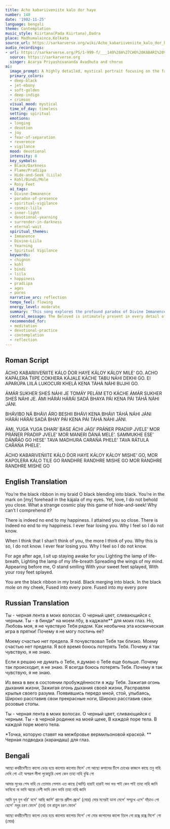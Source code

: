 ```yaml
---
title: Acho kabariiveniite kalo dor haye
number: 140
date: '1982-11-25'
language: bengali
theme: Contemplation
music_style: Kiirtana(Pada Kiirtana),Dadra
place: Madhumalainca,Kolkata
source_url: https://sarkarverse.org/wiki/Acho_kabariiveniite_kalo_dor_haye
audio_recordings:
- url: https://sarkarverse.org/PS/1-999-f/___140%20A%27CHO%20KABARI%20VEN%27IITE%20KA%27LO%20D%27OR%20HOYE.mp3
  source: https://sarkarverse.org
  singer: Acarya Priyashivananda Avadhuta and chorus
ai:
  image_prompt: A highly detailed, mystical portrait focusing on the face of a contemplative figure with eyes closed in devotion. The composition emphasizes the deep, lustrous black of the hair, dramatically lined kohl, and a prominent black mole (beauty mark) on the cheek, symbolizing the Divine's intimate presence within the physical self. Behind the figure, a soft but intense golden flame (pradiipa) burns steadily against a cosmic backdrop of deep indigo and black, representing the ages-long vigil and the light of life. The style should be evocative, utilizing chiaroscuro to highlight the sacred nature of the dark features.
  primary_colors:
  - deep-black
  - jet-ebony
  - soft-golden
  - deep-indigo
  - crimson
  visual_mood: mystical
  time_of_day: timeless
  setting: spiritual
  emotions:
  - longing
  - devotion
  - joy
  - fear-of-separation
  - reverence
  - vigilance
  mood: devotional
  intensity: 8
  key_symbols:
  - Black/Darkness
  - Flame/Pradiipa
  - Hide-and-Seek (Liila)
  - Kohl/Bindi/Mole
  - Rosy Feet
  ai_tags:
  - Divine-Immanence
  - paradox-of-presence
  - spiritual-vigilance
  - cosmic-liila
  - inner-light
  - devotional-yearning
  - surrender-in-darkness
  - eternal-wait
  spiritual_themes:
  - Immanence
  - Divine-Liila
  - Yearning
  - Spiritual Vigilance
  keywords:
  - chignon
  - kohl
  - bindi
  - liila
  - happiness
  - pradiipa
  - ages
  - pores
  narrative_arc: reflection
  tempo_feel: flowing
  energy_level: moderate
  summary: 'This song explores the profound paradox of Divine Immanence: the Beloved is experienced as incredibly close, present in every physical detail from the hair to the pores, causing unending happiness. Yet, this closeness is veiled by a cosmic game of hide-and-seek (liila), leading to an inexplicable fear of loss. The devotee recounts their ages-long, wakeful waiting, inviting the Divine to finally reveal itself fully.'
  central_message: The Beloved is intimately present in every detail of our being, and true devotion is the wakeful, joyous, and sometimes fearful waiting for the full realization of this unity.
  recommended_for:
  - meditation
  - devotional-practice
  - contemplation
  - reflection
---
```


## Roman Script

ÁCHO KABARIIVEŃIITE KÁLO D́OR HAYE
KÁLOY KÁLOY MILE’ GO.
ACHO KAPÁLERA T́IIPE COKHERA KÁJALE
KÁCHE TABU NÁHI DEKHI GO.
EI APARÚPA LIILÁ LUKOCURI KHELÁ
KENA TÁHÁ NÁHI BUJHI GO.

ÁMÁR SUKHER SHEŚ NÁHI JE
TOMÁY PELÁM ETO KÁCHE
ÁMÁR SUKHER SHEŚ NÁHI JE.
ÁMI HÁRÁI HÁRÁI SADÁ BHAYA PÁI
KENA PÁI TÁHÁ NÁHI JÁNI.

BHÁVIBO NÁ BHÁVI ÁRO BESHII BHÁVI
KENA BHÁVI TÁHÁ NÁHI JÁNI
HÁRÁI HÁRÁI SADÁ BHAY PÁI
KENA PÁI TÁHÁ NÁHI JÁNI.

ÁMI, YUGA YUGA DHARI’ BASE ÁCHI JÁGI’
PRÁŃER PRADIIP JVELE’
MOR PRÁŃER PRADIIP JVELE’
MOR MANERI D́ÁNÁ MELE’.
SAMMUKHE ESE’ DÁṊŔÁO GO HESE’
TAVA MADHURA CARAŃA PHELE’
TAVA RÁTULA CARAŃA PHELE’.

ÁCHO KABARIVEŃIITE KÁLO D́OR HAYE
KÁLOY KÁLOY MISHE’ GO,
MOR KAPOLERA KÁLO TILE GO
RANDHRE RANDHRE MISHE GO
MOR RANDHRE RANDHRE MISHE GO

## English Translation

You’re the black ribbon in my braid
O black blending into black.
You’re in the mark on [my] forehead
in the kájala of my eyes.
Yet, love, I do not behold you close.
What a strange cosmic
play this game of hide-and-seek!
Why can’t I comprehend it?

There is indeed no end to my happiness.
I attained you so close.
There is indeed no end to my happiness.
I ever fear losing you.
Why I feel so I do not know.

When I think that I shan’t think of you,
the more I think of you.
Why this is so, I do not know.
I ever fear losing you.
Why I feel so I do not know.

For age after age, I sit up staying awake for you
Lighting the lamp of life-breath,
Lighting the lamp of my  life-breath
Spreading the wings of my mind.
Appearing before me, O stand smiling
With your sweet feet splayed,
With your rosy feet splayed.

You are the black ribbon in my braid.
Black merging into black.
In the black mole on my cheek,
Fused into every pore.
Fused into my every pore

## Russian Translation

Ты - черная лента в моих волосах.
О черный цвет, сливающийся с черным.
Ты - в бинди* на моем лбу,
в каджале** для моих глаз.
Но, Любовь моя, я не чувствую Тебя рядом.
Как необычна эта космическая игра в прятки!
Почему я не могу постичь ее?

Моему счастью нет предела.
Я почувствовал Тебя так близко.
Моему счастью нет предела.
Я всё время боюсь потерять Тебя.
Почему я так чувствую, я не знаю.

Если я решаю не думать о Тебе,
я думаю о Тебе еще больше.
Почему так происходит, я не знаю.
Я всегда боюсь потерять Тебя.
Почему я так чувствую, я не знаю.

Из века в век в состоянии пробуждённости
я жду Тебя.
Зажигая огонь дыхания жизни,
Зажигая огонь дыхания своей жизни,
Расправляя крылья своего разума.
Появившись передо мной, стой, улыбаясь,
Широко расставив свои прекрасные ноги,
Широко расставив свои розовые стопы.

Ты - черная лента в моих волосах.
О черный цвет, сливающийся с черным.
Ты - в черной родинке на моей щеке,
В каждой поре тела.
В каждой поре моего тела.

*Точка, которую ставят на
межбровье вермильоновой краской.
** Черная подводка (карандаш) для глаз.

## Bengali

আছো কবরীবেণীতে কালো ডোর হয়ে
কালোয় কালোয় মিলে' গো
আছো কপালের টিপে চোখের কাজলে 
কাছে তবু নাহি দেখি গো
এই অপরূপ লীলা লুকোচুরি খেলা 
কেন তাহা নাহি বুঝি গো

আমার সুখের শেষ নাহি যে
তোমায় পেলাম এত কাছে 
(আমি) হারাই হারাই সদা ভয় পাই 
কেন পাই তাহা নাহি জানি
ভাবিবো না ভাবি আরো বেশী ভাবি 
কেন ভাবি তাহা নাহি জানি

আমি যুগ যুগ ধরি' বসে' আছি জাগি' 
প্রাণের প্রদীপ জ্বেলে' (মোর)
মোর মনেরই ডানা মেলে'
সম্মুখে এসে' দাঁড়াও গো হেসে'
মধুর চরণ ফেলে' (তব)
তব রাতুল চরণ ফেলে'

আছো কবরীবেণীতে কালো ডোর হয়ে 
কালোয় কালোয় মিশে' গো
মোর কপোলের কালো তিলে গো 
রন্ধ্রে রন্ধ্রে মিশে' গো (মোর)
